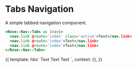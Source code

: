 
<Meta title="Rose/Nav/Tabs" component="Nav/Tabs" />

# Tabs Navigation

A simple tabbed navigation component.

```handlebars
<Rose::Nav::Tabs as |nav|>
  <nav.link @route='index' class='active'>Text</nav.link>
  <nav.link @route='index'>Text</nav.link>
  <nav.link @route='index'>Text</nav.link>
</Rose::Nav::Tabs>
```

<Preview>
  <Story name="Basic Tabs">
    {{
      template: hbs`
      <Rose::Nav::Tabs as |nav|>
        <nav.link @route='index' class="active">Text</nav.link>
        <nav.link @route='index'>Text</nav.link>
        <nav.link @route='index'>Text</nav.link>
      </Rose::Nav::Tabs>
    `,
      context: {},
    }}
  </Story>
</Preview>
